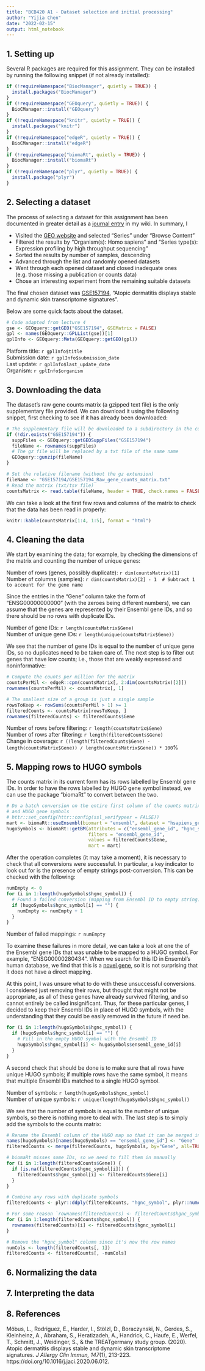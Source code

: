 ```yaml
---
title: "BCB420 A1 - Dataset selection and initial processing"
author: "Yijia Chen"
date: "2022-02-15"
output: html_notebook
---
```


## 1. Setting up

Several R packages are required for this assignment. They can be installed by running the following snippet (if not
already installed):
```r
if (!requireNamespace("BiocManager", quietly = TRUE)) {
  install.packages("BiocManager")
}
if (!requireNamespace("GEOquery", quietly = TRUE)) {
  BioCManager::install("GEOquery")
}
if (!requireNamespace("knitr", quietly = TRUE)) {
  install.packages("knitr")
}
if (!requireNamespace("edgeR", quietly = TRUE)) {
  BioCManager::install("edgeR")
}
if (!requireNamespace("biomaRt", quietly = TRUE)) {
  BiocManager::install("biomaRt")
}
if (!requireNamespace("plyr", quietly = TRUE)) {
  install.package("plyr")
}
```

## 2. Selecting a dataset

The process of selecting a dataset for this assignment has been documented in greater detail as a
[journal entry](https://github.com/bcb420-2022/Yijia_Chen/wiki/5.-Assignment-1-%E2%80%90--Selecting-a-dataset) in my
wiki. In summary, I

- Visited the [GEO website](https://www.ncbi.nlm.nih.gov/geo/) and selected "Series" under "Browse Content"
- Filtered the results by "Organism(s): Homo sapiens" and "Series type(s): Expression profiling by high throughput
sequencing"
- Sorted the results by number of samples, descending
- Advanced through the list and randomly opened datasets
- Went through each opened dataset and closed inadequate ones (e.g. those missing a publication or counts data)
- Chose an interesting experiment from the remaining suitable datasets

The final chosen dataset was [GSE157194](https://www.ncbi.nlm.nih.gov/geo/query/acc.cgi?acc=GSE157194), "Atopic
dermatitis displays stable and dynamic skin transcriptome signatures".

Below are some quick facts about the dataset.

```r
# Code adapted from lecture 4
gse <- GEOquery::getGEO("GSE157194", GSEMatrix = FALSE)
gpl <- names(GEOquery::GPLList(gse))[1]
gplInfo <- GEOquery::Meta(GEOquery::getGEO(gpl))
```

Platform title: `r gplInfo$title`  
Submission date: `r gplInfo$submission_date`  
Last update: `r gplInfo$last_update_date`  
Organism: `r gplInfo$organism`  

## 3. Downloading the data

The dataset's raw gene counts matrix (a gzipped text file) is the only supplementary file provided. We can download it
using the following snippet, first checking to see if it has already been downloaded:
```r
# The supplementary file will be downloaded to a subdirectory in the current working directory
if (!dir.exists("GSE157194")) {
  suppFiles <- GEOquery::getGEOSuppFiles("GSE157194")
  fileName <- rownames(suppFiles)
  # The gz file will be replaced by a txt file of the same name
  GEOquery::gunzip(fileName)
}

# Set the relative filename (without the gz extension)
fileName <- "GSE157194/GSE157194_Raw_gene_counts_matrix.txt"
# Read the matrix (txt/tsv file)
countsMatrix <- read.table(fileName, header = TRUE, check.names = FALSE)
```

We can take a look at the first few rows and columns of the matrix to check that the data has been read in properly:
```r
knitr::kable(countsMatrix[1:4, 1:5], format = "html")
```

## 4. Cleaning the data

We start by examining the data; for example, by checking the dimensions of the matrix and counting the number of unique
genes:

Number of rows (genes, possibly duplicate): `r dim(countsMatrix)[1]`  
Number of columns (samples): `r dim(countsMatrix)[2] - 1  # Subtract 1 to account for the gene name`

Since the entries in the "Gene" column take the form of "ENSG00000000000" (with the zeroes being different numbers), we
can assume that the genes are represented by their Ensembl gene IDs, and so there should be no rows with duplicate IDs.

Number of gene IDs: `r length(countsMatrix$Gene)`  
Number of unique gene IDs: `r length(unique(countsMatrix$Gene))`

We see that the number of gene IDs is equal to the number of unique gene IDs, so no duplicates need to be taken care
of. The next step is to filter out genes that have low counts; i.e., those that are weakly expressed and
noninformative:
```r
# Compute the counts per million for the matrix
countsPerMil <- edgeR::cpm(countsMatrix[, 2:dim(countsMatrix)[2]])
rownames(countsPerMil) <- countsMatrix[, 1]

# The smallest size of a group is just a single sample
rowsToKeep <- rowSums(countsPerMil > 1) >= 1
filteredCounts <- countsMatrix[rowsToKeep, ]
rownames(filteredCounts) <- filteredCounts$Gene
```

Number of rows before filtering: `r length(countsMatrix$Gene)`  
Number of rows after filtering: `r length(filteredCounts$Gene)`  
Change in coverage: `r ((length(filteredCounts$Gene) - length(countsMatrix$Gene)) / length(countsMatrix$Gene)) * 100`%

## 5. Mapping rows to HUGO symbols

The counts matrix in its current form has its rows labelled by Ensembl gene IDs. In order to have the rows labelled by
HUGO gene symbol instead, we can use the package "biomaRt" to convert between the two.
```r
# Do a batch conversion on the entire first column of the counts matrix, creating a mapping between Ensembl gene IDs
# and HUGO gene symbols
# httr::set_config(httr::config(ssl_verifypeer = FALSE))
mart <- biomaRt::useEnsembl(biomart = "ensembl", dataset = "hsapiens_gene_ensembl")
hugoSymbols <- biomaRt::getBM(attributes = c("ensembl_gene_id", "hgnc_symbol"),
                              filters = "ensembl_gene_id",
                              values = filteredCounts$Gene,
                              mart = mart)
```

After the operation completes (it may take a moment), it is necessary to check that all conversions were successful. In
particular, a key indicator to look out for is the presence of empty strings post-conversion. This can be checked with
the following:
```r
numEmpty <- 0
for (i in 1:length(hugoSymbols$hgnc_symbol)) {
  # Found a failed conversion (mapping from Ensembl ID to empty string)
  if (hugoSymbols$hgnc_symbol[i] == "") {
    numEmpty <- numEmpty + 1
  }
}
```

Number of failed mappings: `r numEmpty`

To examine these failures in more detail, we can take a look at one the of the Ensembl gene IDs that was unable to be
mapped to a HUGO symbol. For example, "ENSG00000280434". When we search for this ID in Ensembl's human database, we
find that this is a
[novel gene](https://useast.ensembl.org/Homo_sapiens/Gene/Summary?db=core;g=ENSG00000280434;r=22:44139365-44153626;t=ENST00000624919),
so it is not surprising that it does not have a direct mapping.

At this point, I was unsure what to do with these unsuccessful conversions. I considered just removing their rows, but
thought that might not be appropriate, as all of these genes have already survived filtering, and so cannot entirely be
called insignificant. Thus, for these particular genes, I decided to keep their Ensembl IDs in place of HUGO symbols,
with the understanding that they could be easily removed in the future if need be.

```r
for (i in 1:length(hugoSymbols$hgnc_symbol)) {
  if (hugoSymbols$hgnc_symbol[i] == "") {
    # Fill in the empty HUGO symbol with the Ensembl ID
    hugoSymbols$hgnc_symbol[i] <- hugoSymbols$ensembl_gene_id[i]
  }
}
```

A second check that should be done is to make sure that all rows have unique HUGO symbols; if multiple rows have the
same symbol, it means that multiple Ensembl IDs matched to a single HUGO symbol.

Number of symbols: `r length(hugoSymbols$hgnc_symbol)`  
Number of unique symbols: `r unique(length(hugoSymbols$hgnc_symbol))`

We see that the number of symbols is equal to the number of unique symbols, so there is nothing more to deal with.
The last step is to simply add the symbols to the counts matrix:
```r
# Rename the Ensembl column of the HUGO map so that it can be merged into the counts matrix
names(hugoSymbols)[names(hugoSymbols) == "ensembl_gene_id"] <- "Gene"
filteredCounts <- merge(filteredCounts, hugoSymbols, by="Gene", all=TRUE)

# biomaRt misses some IDs, so we need to fill them in manually
for (i in 1:length(filteredCounts$Gene)) {
  if (is.na(filteredCounts$hgnc_symbol[i])) {
    filteredCounts$hgnc_symbol[i] <- filteredCounts$Gene[i]
  }
}

# Combine any rows with duplicate symbols
filteredCounts <- plyr::ddply(filteredCounts, "hgnc_symbol", plyr::numcolwise(sum))

# For some reason `rownames(filteredCounts) <- filteredCounts$hgnc_symbol` doesn't work
for (i in 1:length(filteredCounts$hgnc_symbol)) {
  rownames(filteredCounts)[i] <- filteredCounts$hgnc_symbol[i]
}

# Remove the "hgnc_symbol" column since it's now the row names
numCols <- length(filteredCounts[, 1])
filteredCounts <- filteredCounts[, -numCols]
```

## 6. Normalizing the data


## 7. Interpreting the data


## 8. References

Möbus, L., Rodriguez, E., Harder, I., Stölzl, D., Boraczynski, N., Gerdes, S., Kleinheinz, A., Abraham, S.,
Heratizadeh, A., Handrick, C., Haufe, E., Werfel, T., Schmitt, J., Weidinger, S., & the TREATgermany study group.
(2020). Atopic dermatitis displays stable and dynamic skin transcriptome signatures. *J Allergy Clin Immun, 147*(1),
213-223. https://doi.org/10.1016/j.jaci.2020.06.012.
